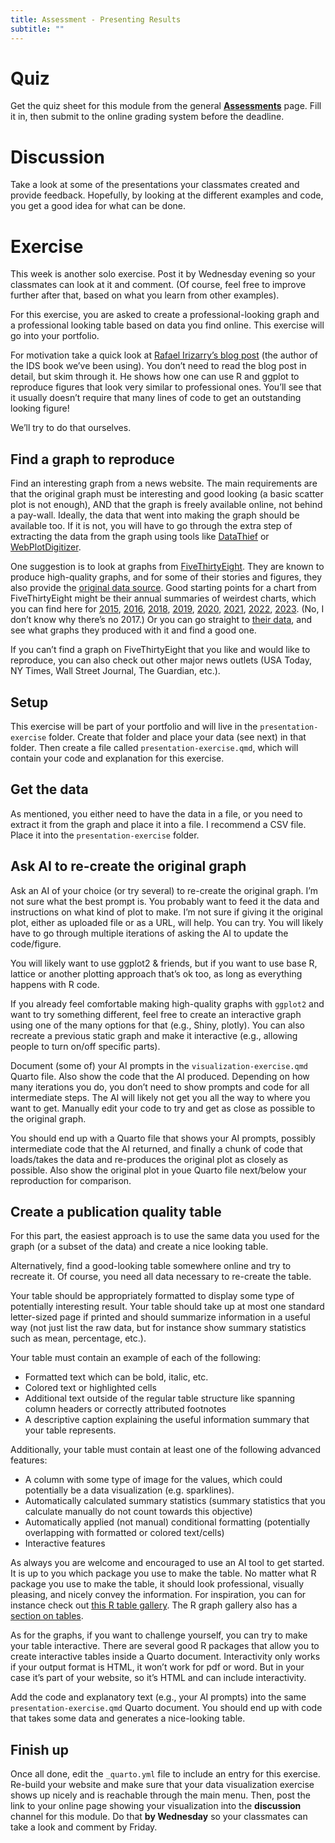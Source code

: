 ```yaml
---
title: Assessment - Presenting Results
subtitle: ""
---
```


# Quiz

Get the quiz sheet for this module from the general [**Assessments**](../../courseinfo/assessments-overview.qmd) page. Fill it in, then submit to the online grading system before the deadline.


# Discussion

Take a look at some of the presentations your classmates created and provide feedback. Hopefully, by looking at the different examples and code, you get a good idea for what can be done.


# Exercise

This week is another solo exercise. Post it by Wednesday evening so your classmates can look at it and comment. (Of course, feel free to improve further after that, based on what you learn from other examples).

For this exercise, you are asked to create a professional-looking graph and a professional looking table based on data you find online. This exercise will go into your portfolio.

For motivation take a quick look at [Rafael Irizarry's blog post](https://simplystatistics.org/posts/2019-08-28-you-can-replicate-almost-any-plot-with-ggplot2/) (the author of the IDS book we've been using). You don't need to read the blog post in detail, but skim through it. He shows how one can use R and ggplot to reproduce figures that look very similar to professional ones. You'll see that it usually doesn't require that many lines of code to get an outstanding looking figure!

We'll try to do that ourselves.


## Find a graph to reproduce

Find an interesting graph from a news website. The main requirements are that the original graph must be interesting and good looking (a basic scatter plot is not enough), AND that the graph is freely available online, not behind a pay-wall. Ideally, the data that went into making the graph should be available too. If it is not, you will have to go through the extra step of extracting the data from the graph using tools like [DataThief](https://datathief.org/) or [WebPlotDigitizer](https://automeris.io/WebPlotDigitizer/).

One suggestion is to look at graphs from [FiveThirtyEight](https://fivethirtyeight.com/). They are known to produce high-quality graphs, and for some of their stories and figures, they also provide the [original data source](https://data.fivethirtyeight.com/). Good starting points for a chart from FiveThirtyEight might be their annual summaries of weirdest charts, which you can find here for
[2015](https://fivethirtyeight.com/features/our-47-weirdest-charts-from-2015/), [2016](https://fivethirtyeight.com/features/the-52-best-and-weirdest-charts-we-made-in-2016/), [2018](https://fivethirtyeight.com/features/the-45-best-and-weirdest-charts-we-made-in-2018/), [2019](https://fivethirtyeight.com/features/the-56-best-and-weirdest-charts-we-made-in-2019/), [2020](https://fivethirtyeight.com/features/the-40-weirdest-and-best-charts-we-made-in-2020/), [2021](https://fivethirtyeight.com/features/our-51-best-and-weirdest-charts-of-2021/), [2022](https://fivethirtyeight.com/features/best-charts-2022/), 
[2023](https://abcnews.go.com/538/25-coolest-charts-made-2023/story?id=105358742). (No, I don't know why there's no 2017.) Or you can go straight to [their data](https://data.fivethirtyeight.com/), and see what graphs they produced with it and find a good one.

If you can't find a graph on FiveThirtyEight that you like and would like to reproduce, you can also check out other major news outlets (USA Today, NY Times, Wall Street Journal, The Guardian, etc.).


## Setup

This exercise will be part of your portfolio and will live in the `presentation-exercise` folder. Create that folder and place your data (see next) in that folder. Then create a file called `presentation-exercise.qmd`, which will contain your code and explanation for this exercise.


## Get the data

As mentioned, you either need to have the data in a file, or you need to extract it from the graph and place it into a file. I recommend a CSV file. Place it into the `presentation-exercise` folder.


## Ask AI to re-create the original graph

Ask an AI of your choice (or try several) to re-create the original graph. I'm not sure what the best prompt is. You probably want to feed it the data and instructions on what kind of plot to make. I'm not sure if giving it the original plot, either as uploaded file or as a URL, will help. You can try. You will likely have to go through multiple iterations of asking the AI to update the code/figure. 

You will likely want to use ggplot2 & friends, but if you want to use base R, lattice or another plotting approach that's ok too, as long as everything happens with R code.

:::note
If you already feel comfortable making high-quality graphs with `ggplot2` and want to try something different, feel free to create an interactive graph using one of the many options for that (e.g., Shiny, plotly). You can also recreate a previous static graph and make it interactive (e.g., allowing people to turn on/off specific parts).
:::

Document (some of) your AI prompts in the `visualization-exercise.qmd` Quarto file. Also show the code that the AI produced. Depending on how many iterations you do, you don't need to show prompts and code for all intermediate steps. The AI will likely not get you all the way to where you want to get. Manually edit your code to try and get as close as possible to the original graph. 

You should end up with a Quarto file that shows your AI prompts, possibly intermediate code that the AI returned, and finally a chunk of code that loads/takes the data and re-produces the original plot as closely as possible. Also show the original plot in youe Quarto file next/below your reproduction for comparison.


## Create a publication quality table

For this part, the easiest approach is to use the same data you used for the graph (or a subset of the data) and create a nice looking table. 

Alternatively, find a good-looking table somewhere online and try to recreate it. Of course, you need all data necessary to re-create the table. 

Your table should be appropriately formatted to display some type of potentially interesting result. Your table should take up at most one standard letter-sized page if printed and should summarize information in a useful way (not just list the raw data, but for instance show summary statistics such as mean, percentage, etc.). 

Your table must contain an example of each of the following:

* Formatted text which can be bold, italic, etc.
* Colored text or highlighted cells
* Additional text outside of the regular table structure like spanning column headers or correctly attributed footnotes
* A descriptive caption explaining the useful information summary that your table represents.

Additionally, your table must contain at least one of the following advanced features:

* A column with some type of image for the values, which could potentially be a data visualization (e.g. sparklines).
* Automatically calculated summary statistics (summary statistics that you calculate manually do not count towards this objective)
* Automatically applied (not manual) conditional formatting (potentially overlapping with formatted or colored text/cells)
* Interactive features


As always you are welcome and encouraged to use an AI tool to get started. It is up to you which package you use to make the table. No matter what R package you use to make the table, it should look professional, visually pleasing, and nicely convey the information. For inspiration, you can for instance check out [this R table gallery](https://community.rstudio.com/c/table-gallery/64). The R graph gallery also has a [section on tables](https://r-graph-gallery.com/table.html).

:::note
As for the graphs, if you want to challenge yourself, you can try to make your table interactive. There are several good R packages that allow you to create interactive tables inside a Quarto document. Interactivity only works if your output format is HTML, it won't work for pdf or word. But in your case it's part of your website, so it's HTML and can include interactivity.
:::

Add the code and explanatory text (e.g., your AI prompts) into the same `presentation-exercise.qmd` Quarto document. You should end up with code that takes some data and generates a nice-looking table.

## Finish up

Once all done, edit the `_quarto.yml` file to include an entry for this exercise. Re-build your website and make sure that your data visualization exercise shows up nicely and is reachable through the main menu. Then, post the link to your online page showing your visualization into the **discussion** channel for this module. Do that **by Wednesday** so your classmates can take a look and comment by Friday.


